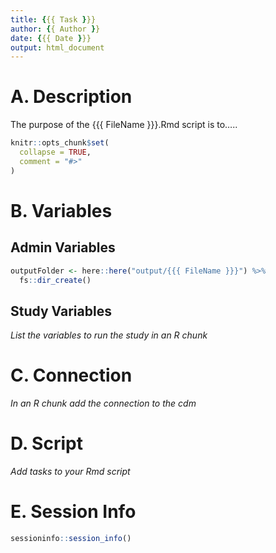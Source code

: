 ```yaml
---
title: {{{ Task }}}
author: {{ Author }}
date: {{{ Date }}}
output: html_document
---
```



# A. Description

The purpose of the {{{ FileName }}}.Rmd script is to.....

```r
knitr::opts_chunk$set(
  collapse = TRUE,
  comment = "#>"
)
```


# B. Variables

## Admin Variables


```r
outputFolder <- here::here("output/{{{ FileName }}}") %>%
  fs::dir_create()
```


## Study Variables

*List the variables to run the study in an R chunk*

# C. Connection

*In an R chunk add the connection to the cdm*

# D. Script

*Add tasks to your Rmd script*


# E. Session Info

```r

sessioninfo::session_info()

```

